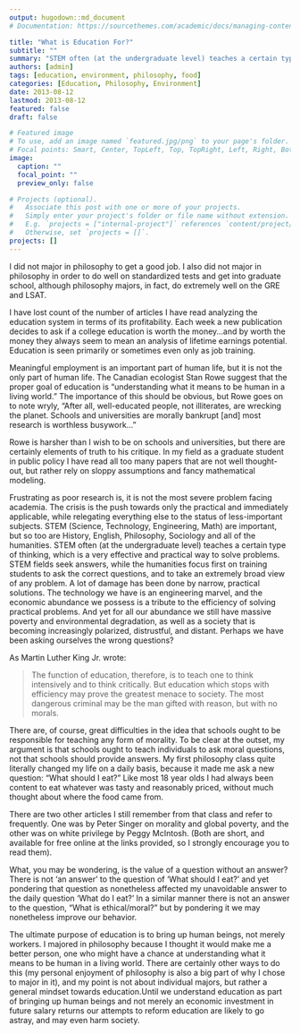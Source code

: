 ```yaml
---
output: hugodown::md_document
# Documentation: https://sourcethemes.com/academic/docs/managing-content/

title: "What is Education For?"
subtitle: ""
summary: "STEM often (at the undergraduate level) teaches a certain type of thinking, which is a very effective and practical way to solve problems. STEM fields seek answers, while the humanities focus first on training students to ask the correct questions, and to take an extremely broad view of any problem. A lot of damage has been done by narrow, practical solutions. The technology we have is an engineering marvel, and the economic abundance we possess is a tribute to the efficiency of solving practical problems. And yet for all our abundance we still have massive poverty and environmental degradation, as well as a society that is becoming increasingly polarized, distrustful, and distant."
authors: [admin]
tags: [education, environment, philosophy, food]
categories: [Education, Philosophy, Environment]
date: 2013-08-12
lastmod: 2013-08-12
featured: false
draft: false

# Featured image
# To use, add an image named `featured.jpg/png` to your page's folder.
# Focal points: Smart, Center, TopLeft, Top, TopRight, Left, Right, BottomLeft, Bottom, BottomRight.
image:
  caption: ""
  focal_point: ""
  preview_only: false

# Projects (optional).
#   Associate this post with one or more of your projects.
#   Simply enter your project's folder or file name without extension.
#   E.g. `projects = ["internal-project"]` references `content/project/deep-learning/index.md`.
#   Otherwise, set `projects = []`.
projects: []
---
```


I did not major in philosophy to get a good job. I also did not major in philosophy in order to do well on standardized tests and get into graduate school, although philosophy majors, in fact, do extremely well on the GRE and LSAT.

I have lost count of the number of articles I have read analyzing the education system in terms of its profitability. Each week a new publication decides to ask if a college education is worth the money…and by worth the money they always seem to mean an analysis of lifetime earnings potential. Education is seen primarily or sometimes even only as job training.

Meaningful employment is an important part of human life, but it is not the only part of human life. The Canadian ecologist Stan Rowe suggest that the proper goal of education is “understanding what it means to be human in a living world.” The importance of this should be obvious, but Rowe goes on to note wryly, “After all, well-educated people, not illiterates, are wrecking the planet. Schools and universities are morally bankrupt [and] most research is worthless busywork…”

Rowe is harsher than I wish to be on schools and universities, but there are certainly elements of truth to his critique. In my field as a graduate student in public policy I have read all too many papers that are not well thought-out, but rather rely on sloppy assumptions and fancy mathematical modeling.

Frustrating as poor research is, it is not the most severe problem facing academia. The crisis is the push towards only the practical and immediately applicable, while relegating everything else to the status of less-important subjects. STEM (Science, Technology, Engineering, Math) are important, but so too are History, English, Philosophy, Sociology and all of the humanities. STEM often (at the undergraduate level) teaches a certain type of thinking, which is a very effective and practical way to solve problems. STEM fields seek answers, while the humanities focus first on training students to ask the correct questions, and to take an extremely broad view of any problem. A lot of damage has been done by narrow, practical solutions. The technology we have is an engineering marvel, and the economic abundance we possess is a tribute to the efficiency of solving practical problems. And yet for all our abundance we still have massive poverty and environmental degradation, as well as a society that is becoming increasingly polarized, distrustful, and distant. Perhaps we have been asking ourselves the wrong questions?

As Martin Luther King Jr. wrote:

>The function of education, therefore, is to teach one to think intensively and to think critically. But education which stops with efficiency may prove the greatest menace to society. The most dangerous criminal may be the man gifted with reason, but with no morals.

There are, of course, great difficulties in the idea that schools ought to be responsible for teaching any form of morality. To be clear at the outset, my argument is that schools ought to teach individuals to ask moral questions, not that schools should provide answers. My first philosophy class quite literally changed my life on a daily basis, because it made me ask a new question: “What should I eat?” Like most 18 year olds I had always been content to eat whatever was tasty and reasonably priced, without much thought about where the food came from.

There are two other articles I still remember from that class and refer to frequently. One was by Peter Singer on morality and global poverty, and the other was on white privilege by Peggy McIntosh. (Both are short, and available for free online at the links provided, so I strongly encourage you to read them).

What, you may be wondering, is the value of a question without an answer? There is not ‘an answer’ to the question of ‘What should I eat?’ and yet pondering that question as nonetheless affected my unavoidable answer to the daily question ‘What do I eat?’ In a similar manner there is not an answer to the question, “What is ethical/moral?” but by pondering it we may nonetheless improve our behavior.

The ultimate purpose of education is to bring up human beings, not merely workers. I majored in philosophy because I thought it would make me a better person, one who might have a chance at understanding what it means to be human in a living world. There are certainly other ways to do this (my personal enjoyment of philosophy is also a big part of why I chose to major in it), and my point is not about individual majors, but rather a general mindset towards education.Until we understand education as part of bringing up human beings and not merely an economic investment in future salary returns our attempts to reform education are likely to go astray, and may even harm society.
